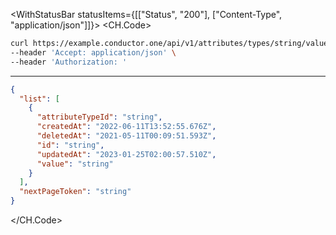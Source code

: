 

<WithStatusBar statusItems={[["Status", "200"], ["Content-Type", "application/json"]]}>
  <CH.Code>
  ```bash Example Request
  curl https://example.conductor.one/api/v1/attributes/types/string/values?page_size=2961.4&page_token=string \
--header 'Accept: application/json' \
--header 'Authorization: '
  ```
  ---

  ```json Example Response
  {
    "list": [
      {
        "attributeTypeId": "string",
        "createdAt": "2022-06-11T13:52:55.676Z",
        "deletedAt": "2021-05-11T00:09:51.593Z",
        "id": "string",
        "updatedAt": "2023-01-25T02:00:57.510Z",
        "value": "string"
      }
    ],
    "nextPageToken": "string"
  }
  ```
  </CH.Code>
</WithStatusBar>
